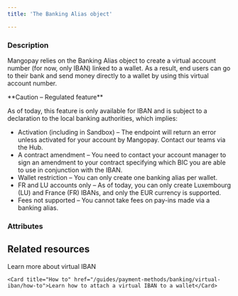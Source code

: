 ```yaml
---
title: 'The Banking Alias object'

---
```


  
### Description
Mangopay relies on the Banking Alias object to create a virtual account number (for now, only IBAN) linked to a wallet. As a result, end users can go to their bank and send money directly to a wallet by using this virtual account number.  

<Warning>  
**Caution – Regulated feature** 
  
As of today, this feature is only available for IBAN and is subject to a declaration to the local banking authorities, which implies:  
- Activation (including in Sandbox) – The endpoint will return an error unless activated for your account by Mangopay. Contact our teams via the Hub.  
- A contract amendment – You need to contact your account manager to sign an amendment to your contract specifying which BIC you are able to use in conjunction with the IBAN.   
- Wallet restriction – You can only create one banking alias per wallet.  
- FR and LU accounts only – As of today, you can only create Luxembourg (LU) and France (FR) IBANs, and only the EUR currency is supported.  
- Fees not supported – You cannot take fees on pay-ins made via a banking alias.  
</Warning>  

### Attributes  

<OwnerName1 />  

<IBAN2 />  

<BIC3 />  

<CreditedUserId2 />  

<Country8 />  

<Tag1 />  

<CreationDate />  

<Active3 />  

<Type8 />  

<Id />  

<WalletId />

## Related resources

<CardGroup col={2}> 
    <Card title="Guide" href="/guides/payment-methods/banking/virtual-iban">Learn more about virtual IBAN</Card>
    
    <Card title="How to" href="/guides/payment-methods/banking/virtual-iban/how-to">Learn how to attach a virtual IBAN to a wallet</Card>
</CardGroup>